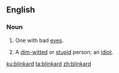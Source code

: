 ==English==

===Noun===
{{en-noun}}

# {{label|en|obsolete}} One with bad [[eyes]].
# A [[dim-witted]] or [[stupid]] person; an [[idiot]].

[[ku:blinkard]]
[[ta:blinkard]]
[[zh:blinkard]]